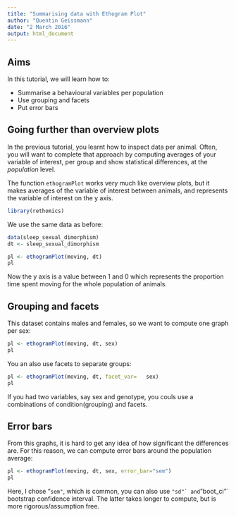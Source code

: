 ```yaml
---
title: "Summarising data with Ethogram Plot"
author: "Quentin Geissmann"
date: "2 March 2016"
output: html_document
---
```



Aims
----- 

In this tutorial, we will learn how to:

* Summarise a behavioural variables per population
* Use grouping and facets
* Put error bars

Going further than overview plots
----------------------------------------
In the previous tutorial, you learnt how to inspect data per animal.
Often, you will want to complete that approach by computing averages of your variable of interest, per group and show statistical differences, at the *population* level.

The function `ethogramPlot` works very much like overview plots, but it makes averages of the variable of interest between animals, and represents the variable of interest on the y axis.

```r
library(rethomics)
```

We use the same data as before:

```r
data(sleep_sexual_dimorphism)
dt <- sleep_sexual_dimorphism
```

```r
pl <- ethogramPlot(moving, dt)
pl
```

Now the y axis is a value between 1 and 0 which represents the proportion time spent moving for the whole population of animals.



Grouping and facets
--------------------------------
This dataset contains males and females, so we want to compute one graph per sex:

```r
pl <- ethogramPlot(moving, dt, sex)
pl
```

You an also use facets to separate groups:

```r
pl <- ethogramPlot(moving, dt, facet_var=   sex)
pl
```

If you had two variables, say sex and genotype, you couls use a combinations of condition(grouping) and facets.

Error bars
--------------------------

From this graphs, it is hard to get any idea of how significant the differences are.
For this reason, we can compute error bars around the population average:

```r
pl <- ethogramPlot(moving, dt, sex, error_bar="sem")
pl
```

Here, I chose "`sem"`, which is common, you can also use ``"sd"` and ``"boot_ci"` bootstrap confidence interval.
The latter takes longer to compute, but is more rigorous/assumption free.

